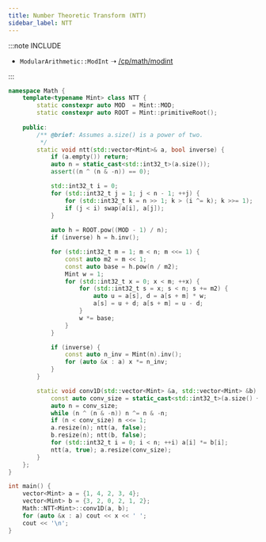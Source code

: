```yaml
---
title: Number Theoretic Transform (NTT)
sidebar_label: NTT
---
```


:::note INCLUDE

- `ModularArithmetic::ModInt` ➝ [/cp/math/modint](/cp/math/modint)

:::

``` cpp
namespace Math {
    template<typename Mint> class NTT {
        static constexpr auto MOD  = Mint::MOD;
        static constexpr auto ROOT = Mint::primitiveRoot();
        
    public:
        /** @brief: Assumes a.size() is a power of two.
         */
        static void ntt(std::vector<Mint>& a, bool inverse) {
            if (a.empty()) return;
            auto n = static_cast<std::int32_t>(a.size());
            assert((n ^ (n & -n)) == 0);

            std::int32_t i = 0;
            for (std::int32_t j = 1; j < n - 1; ++j) {
                for (std::int32_t k = n >> 1; k > (i ^= k); k >>= 1);
                if (j < i) swap(a[i], a[j]);
            }
        
            auto h = ROOT.pow((MOD - 1) / n);
            if (inverse) h = h.inv();

            for (std::int32_t m = 1; m < n; m <<= 1) {
                const auto m2 = m << 1;
                const auto base = h.pow(n / m2);
                Mint w = 1;
                for (std::int32_t x = 0; x < m; ++x) {
                    for (std::int32_t s = x; s < n; s += m2) {
                        auto u = a[s], d = a[s + m] * w;
                        a[s] = u + d; a[s + m] = u - d;
                    }
                    w *= base;
                }
            }

            if (inverse) {
                const auto n_inv = Mint(n).inv();
                for (auto &x : a) x *= n_inv;
            }
        }

        static void conv1D(std::vector<Mint> &a, std::vector<Mint> &b) {
            const auto conv_size = static_cast<std::int32_t>(a.size() + b.size() - 1);
            auto n = conv_size;
            while (n ^ (n & -n)) n ^= n & -n;
            if (n < conv_size) n <<= 1;
            a.resize(n); ntt(a, false);
            b.resize(n); ntt(b, false);
            for (std::int32_t i = 0; i < n; ++i) a[i] *= b[i];
            ntt(a, true); a.resize(conv_size);
        }
    };
}

int main() {
    vector<Mint> a = {1, 4, 2, 3, 4};
    vector<Mint> b = {3, 2, 0, 2, 1, 2};
    Math::NTT<Mint>::conv1D(a, b);
    for (auto &x : a) cout << x << ' ';
    cout << '\n';
}
```
